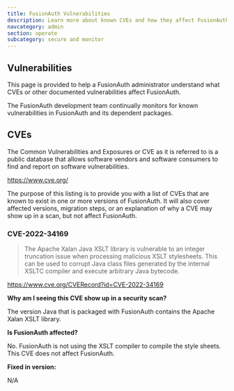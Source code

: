 ```yaml
---
title: FusionAuth Vulnerabilities
description: Learn more about known CVEs and how they affect FusionAuth
navcategory: admin
section: operate
subcategory: secure and monitor
---
```


## Vulnerabilities

This page is provided to help a FusionAuth administrator understand what CVEs or other documented vulnerabilities affect FusionAuth.

The FusionAuth development team continually monitors for known vulnerabilities in FusionAuth and its dependent packages.

## CVEs

The Common Vulnerabilities and Exposures or CVE as it is referred to is a public database that allows software vendors and software consumers to find and report on software vulnerabilities.

https://www.cve.org/

The purpose of this listing is to provide you with a list of CVEs that are known to exist in one or more versions of FusionAuth. It will also cover affected versions, migration steps, or an explanation of why a CVE may show up in a scan, but not affect FusionAuth.

### CVE-2022-34169

> The Apache Xalan Java XSLT library is vulnerable to an integer truncation issue when processing malicious XSLT stylesheets. This can be used to corrupt Java class files generated by the internal XSLTC compiler and execute arbitrary Java bytecode.

https://www.cve.org/CVERecord?id=CVE-2022-34169

**Why am I seeing this CVE show up in a security scan?**

The version Java that is packaged with FusionAuth contains the Apache Xalan XSLT library.

**Is FusionAuth affected?**

No. FusionAuth is not using the XSLT compiler to compile the style sheets. This CVE does not affect FusionAuth.

**Fixed in version:**

N/A


